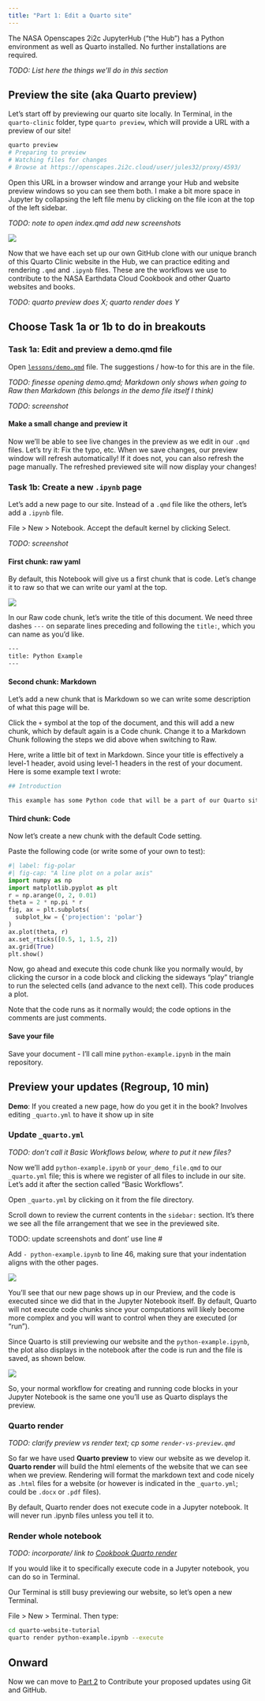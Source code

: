 ```yaml
---
title: "Part 1: Edit a Quarto site"
---
```


The NASA Openscapes 2i2c JupyterHub ("the Hub") has a Python environment as well as Quarto installed. No further installations are required.

*TODO: List here the things we'll do in this section*

## Preview the site (aka Quarto preview)

Let's start off by previewing our quarto site locally. In Terminal, in the `quarto-clinic` folder, type `quarto preview`, which will provide a URL with a preview of our site!

``` bash
quarto preview
# Preparing to preview
# Watching files for changes
# Browse at https://openscapes.2i2c.cloud/user/jules32/proxy/4593/
```

Open this URL in a browser window and arrange your Hub and website preview windows so you can see them both. I make a bit more space in Jupyter by collapsing the left file menu by clicking on the file icon at the top of the left sidebar.

*TODO: note to open index.qmd add new screenshots*

![](images/jupyter-side-by-side.png){fig-align="center"}

Now that we have each set up our own GitHub clone with our unique branch of this Quarto Clinic website in the Hub, we can practice editing and rendering `.qmd` and `.ipynb` files. These are the workflows we use to contribute to the NASA Earthdata Cloud Cookbook and other Quarto websites and books.

*TODO: quarto preview does X; quarto render does Y*

## Choose Task 1a or 1b to do in breakouts

### Task 1a: Edit and preview a demo.qmd file

Open [`lessons/demo.qmd`](demo.qmd) file. The suggestions / how-to for this are in the file.

*TODO: finesse opening demo.qmd; Markdown only shows when going to Raw then Markdown (this belongs in the demo file itself I think)*

*TODO: screenshot*

#### Make a small change and preview it

Now we'll be able to see live changes in the preview as we edit in our `.qmd` files. Let's try it: Fix the typo, etc. When we save changes, our preview window will refresh automatically! If it does not, you can also refresh the page manually. The refreshed previewed site will now display your changes!

### Task 1b: Create a new `.ipynb` page

Let's add a new page to our site. Instead of a `.qmd` file like the others, let's add a `.ipynb` file.

File \> New \> Notebook. Accept the default kernel by clicking Select.

*TODO: screenshot*

#### First chunk: raw yaml

By default, this Notebook will give us a first chunk that is code. Let's change it to raw so that we can write our yaml at the top.

![](images/jupyter-raw-chunk.png){fig-align="center"}

In our Raw code chunk, let's write the title of this document. We need three dashes `---` on separate lines preceding and following the `title:`, which you can name as you'd like.

``` bash
---
title: Python Example
---
```

#### Second chunk: Markdown

Let's add a new chunk that is Markdown so we can write some description of what this page will be.

Click the `+` symbol at the top of the document, and this will add a new chunk, which by default again is a Code chunk. Change it to a Markdown Chunk following the steps we did above when switching to Raw.

Here, write a little bit of text in Markdown. Since your title is effectively a level-1 header, avoid using level-1 headers in the rest of your document. Here is some example text I wrote:

``` bash
## Introduction

This example has some Python code that will be a part of our Quarto site.
```

#### Third chunk: Code

Now let's create a new chunk with the default Code setting.

Paste the following code (or write some of your own to test):

``` python
#| label: fig-polar
#| fig-cap: "A line plot on a polar axis"
import numpy as np
import matplotlib.pyplot as plt
r = np.arange(0, 2, 0.01)
theta = 2 * np.pi * r
fig, ax = plt.subplots(
  subplot_kw = {'projection': 'polar'} 
)
ax.plot(theta, r)
ax.set_rticks([0.5, 1, 1.5, 2])
ax.grid(True)
plt.show()
```

Now, go ahead and execute this code chunk like you normally would, by clicking the cursor in a code block and clicking the sideways "play" triangle to run the selected cells (and advance to the next cell). This code produces a plot.

Note that the code runs as it normally would; the code options in the comments are just comments.

#### Save your file

Save your document - I'll call mine `python-example.ipynb` in the main repository.

## Preview your updates (Regroup, 10 min)

**Demo**: If you created a new page, how do you get it in the book? Involves editing `_quarto.yml` to have it show up in site

### Update `_quarto.yml`

*TODO: don't call it Basic Workflows below, where to put it new files?*

Now we'll add `python-example.ipynb` or `your_demo_file.qmd` to our `_quarto.yml` file; this is where we register of all files to include in our site. Let's add it after the section called "Basic Workflows".

Open `_quarto.yml` by clicking on it from the file directory.

Scroll down to review the current contents in the `sidebar:` section. It's there we see all the file arrangement that we see in the previewed site.

TODO: update screenshots and dont' use line \#

Add `- python-example.ipynb` to line 46, making sure that your indentation aligns with the other pages.

![](images/jupyter-python-example.png){fig-align="center"}

You'll see that our new page shows up in our Preview, and the code is executed since we did that in the Jupyter Notebook itself. By default, Quarto will not execute code chunks since your computations will likely become more complex and you will want to control when they are executed (or "run").

Since Quarto is still previewing our website and the `python-example.ipynb`, the plot also displays in the notebook after the code is run and the file is saved, as shown below.

![](images/jupyter-execute-cell.png){fig-align="center"}

So, your normal workflow for creating and running code blocks in your Jupyter Notebook is the same one you'll use as Quarto displays the preview.

### Quarto render

*TODO: clarify preview vs render text; cp some `render-vs-preview.qmd`*

So far we have used **Quarto preview** to view our website as we develop it. **Quarto render** will build the html elements of the website that we can see when we preview. Rendering will format the markdown text and code nicely as `.html` files for a website (or however is indicated in the `_quarto.yml`; could be `.docx` or `.pdf` files).

By default, Quarto render does not execute code in a Jupyter notebook. It will never run .ipynb files unless you tell it to.

### Render whole notebook

*TODO: incorporate/ link to [Cookbook Quarto render](https://nasa-openscapes.github.io/earthdata-cloud-cookbook/contributing/workflow.html#quarto-render)*

If you would like it to specifically execute code in a Jupyter notebook, you can do so in Terminal.

Our Terminal is still busy previewing our website, so let's open a new Terminal.

File \> New \> Terminal. Then type:

``` bash
cd quarto-website-tutorial
quarto render python-example.ipynb --execute
```

## Onward

Now we can move to [Part 2](part2-github.qmd) to Contribute your proposed updates using Git and GitHub.
